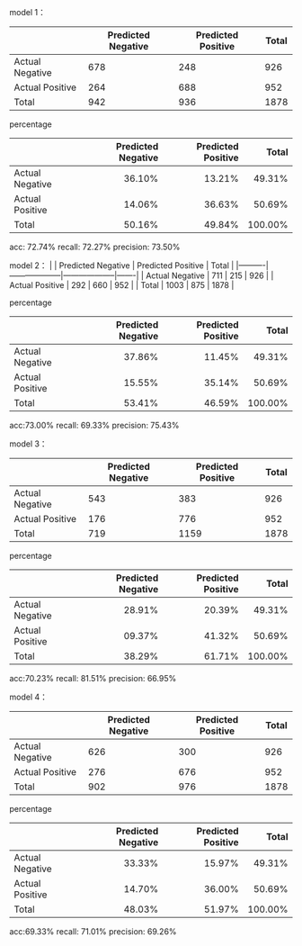 model 1：

|                | Predicted Negative | Predicted Positive | Total |
|----------------|--------------------|--------------------|-------|
| Actual Negative |       678          |       248          |  926  |
| Actual Positive |       264          |       688          |  952  |
| Total           |       942          |       936          | 1878  |

percentage

|                | Predicted Negative | Predicted Positive |  Total  |
|----------------|-------------------:|-------------------:|-------:|
| Actual Negative |             36.10% |             13.21% | 49.31% |
| Actual Positive |             14.06% |             36.63% | 50.69% |
| Total           |             50.16% |             49.84% | 100.00% |

acc: 72.74%
recall: 72.27%
precision: 73.50%


model 2：
|          | Predicted Negative | Predicted Positive | Total |
|----------|--------------------|--------------------|-------|
| Actual Negative |       711        |       215        |  926  |
| Actual Positive |       292        |       660        |  952  |
| Total           |       1003       |       875        | 1878  |

percentage

|                | Predicted Negative | Predicted Positive |  Total  |
|----------------|-------------------:|-------------------:|-------:|
| Actual Negative |             37.86% |             11.45% | 49.31% |
| Actual Positive |             15.55% |             35.14% | 50.69% |
| Total           |             53.41% |             46.59% | 100.00% |

acc:73.00%
recall: 69.33%
precision: 75.43%

model 3：

|                | Predicted Negative | Predicted Positive | Total |
|----------------|--------------------|--------------------|-------|
| Actual Negative |        543         |        383         |  926  |
| Actual Positive |        176         |        776         |  952  |
| Total           |        719         |       1159         | 1878  |

percentage

|                | Predicted Negative | Predicted Positive |  Total  |
|----------------|-------------------:|-------------------:|-------:|
| Actual Negative |             28.91% |             20.39% | 49.31% |
| Actual Positive |             09.37% |             41.32% | 50.69% |
| Total           |             38.29% |             61.71% | 100.00% |

acc:70.23%
recall: 81.51%
precision: 66.95%

model 4：

|                | Predicted Negative | Predicted Positive | Total |
|----------------|--------------------|--------------------|-------|
| Actual Negative |        626         |        300         |  926  |
| Actual Positive |        276         |        676         |  952  |
| Total           |        902         |        976         | 1878  |

percentage

|                | Predicted Negative | Predicted Positive |  Total  |
|----------------|-------------------:|-------------------:|-------:|
| Actual Negative |             33.33% |             15.97% | 49.31% |
| Actual Positive |             14.70% |             36.00% | 50.69% |
| Total           |             48.03% |             51.97% | 100.00% |

acc:69.33%
recall: 71.01%
precision: 69.26%